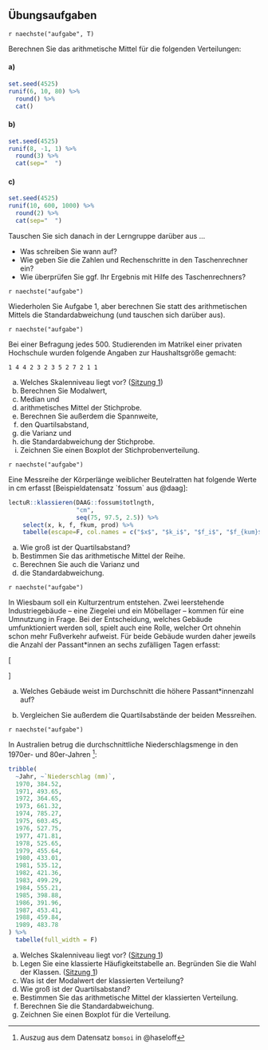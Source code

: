 ## Übungsaufgaben {-}

`r naechste("aufgabe", T)`

Berechnen Sie das arithmetische Mittel für die folgenden Verteilungen:

#### a) 

```r
set.seed(4525)
runif(6, 10, 80) %>%
  round() %>%
  cat()
```

#### b)

```r
set.seed(4525)
runif(8, -1, 1) %>%
  round(3) %>%
  cat(sep="  ")
```

#### c)

```r
set.seed(4525)
runif(10, 600, 1000) %>%
  round(2) %>%
  cat(sep="  ")
```

Tauschen Sie sich danach in der Lerngruppe darüber aus ...

- Was schreiben Sie wann auf?
- Wie geben Sie die Zahlen und Rechenschritte in den Taschenrechner ein?
- Wie überprüfen Sie ggf. Ihr Ergebnis mit Hilfe des Taschenrechners?

`r naechste("aufgabe")`

Wiederholen Sie Aufgabe 1, aber berechnen Sie statt des arithmetischen Mittels die Standardabweichung (und tauschen sich darüber aus).

`r naechste("aufgabe")`

Bei einer Befragung jedes 500. Studierenden im Matrikel einer privaten Hochschule wurden folgende Angaben zur Haushaltsgröße gemacht:

```
1 4 4 2 3 2 3 5 2 7 2 1 1
```

a) Welches Skalenniveau liegt vor? ([Sitzung 1](#skalenniveaus))
b) Berechnen Sie Modalwert,
c) Median und
d) arithmetisches Mittel der Stichprobe.
e) Berechnen Sie außerdem die Spannweite,
f) den Quartilsabstand,
g) die Varianz und
h) die Standardabweichung der Stichprobe.
i) Zeichnen Sie einen Boxplot der Stichprobenverteilung.

`r naechste("aufgabe")`

Eine Messreihe der Körperlänge weiblicher Beutelratten hat folgende Werte in cm erfasst [Beispieldatensatz `fossum` aus @daag]:

```r
lectuR::klassieren(DAAG::fossum$totlngth,
                   "cm",
                   seq(75, 97.5, 2.5)) %>%
    select(x, k, f, fkum, prod) %>%
    tabelle(escape=F, col.names = c("$x$", "$k_i$", "$f_i$", "$f_{kum}$", "$f_i \\cdot k_i$"))
```

a) Wie groß ist der Quartilsabstand?
b) Bestimmen Sie das arithmetische Mittel der Reihe.
b) Berechnen Sie auch die Varianz und
d) die Standardabweichung.

`r naechste("aufgabe")`

In Wiesbaum soll ein Kulturzentrum entstehen. Zwei leerstehende Industriegebäude -- eine Ziegelei und ein Möbellager -- kommen für eine Umnutzung in Frage. Bei der Entscheidung, welches Gebäude umfunktioniert werden soll, spielt auch eine Rolle, welcher Ort ohnehin schon mehr Fußverkehr aufweist. Für beide Gebäude wurden daher jeweils die Anzahl der Passant\*innen an sechs zufälligen Tagen erfasst:

\[\begin{aligned}
```r
set.seed(1616)
ziegelei <- round(rnorm(6,80,10))
moebellager <- round(rnorm(6,70,18))
knitr::asis_output(
  sprintf(
    "\\textrm{Ziegelei}: \\quad & %s\\\\
\\textrm{Möbellager}: \\quad & %s\\\\",
    paste(ziegelei, collapse="\\quad"),
    paste(moebellager, collapse="\\quad")
  )
)
```
\end{aligned}\]

a) Welches Gebäude weist im Durchschnitt die höhere Passant\*innenzahl auf?

b) Vergleichen Sie außerdem die Quartilsabstände der beiden Messreihen.

`r naechste("aufgabe")`

In Australien betrug die durchschnittliche Niederschlagsmenge in den 1970er- und 80er-Jahren ^[Auszug aus dem Datensatz `bomsoi` in @haseloff]:
\nopagebreak

```r
tribble(
  ~Jahr, ~`Niederschlag (mm)`,
  1970,	384.52,
  1971,	493.65,
  1972,	364.65,
  1973,	661.32,
  1974,	785.27,
  1975,	603.45,
  1976,	527.75,
  1977,	471.81,
  1978,	525.65,
  1979,	455.64,
  1980,	433.01,
  1981,	535.12,
  1982,	421.36,
  1983,	499.29,
  1984,	555.21,
  1985,	398.88,
  1986,	391.96,
  1987,	453.41,
  1988,	459.84,
  1989,	483.78
) %>%
  tabelle(full_width = F)
```

a) Welches Skalenniveau liegt vor?  ([Sitzung&nbsp;1](#skalenniveaus))
b) Legen Sie eine klassierte Häufigkeitstabelle an. Begründen Sie die Wahl der Klassen. ([Sitzung&nbsp;1](#quantitative-variablen-1))
c) Was ist der Modalwert der klassierten Verteilung?
d) Wie groß ist der Quartilsabstand?
e) Bestimmen Sie das arithmetische Mittel der klassierten Verteilung.
f) Berechnen Sie die Standardabweichung.
g) Zeichnen Sie einen Boxplot für die Verteilung.

